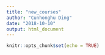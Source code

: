 ```yaml
---
title: "new_courses"
author: "Cunhonghu Ding"
date: "2018-10-10"
output: html_document
---
```


```r
knitr::opts_chunk$set(echo = TRUE)
```

